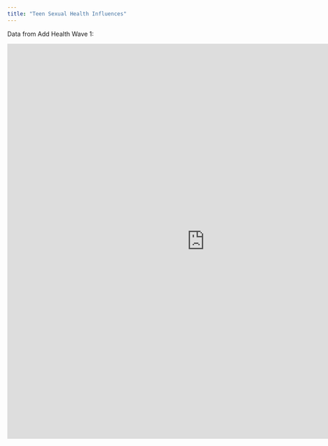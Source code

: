 ```yaml
---
title: "Teen Sexual Health Influences"
---
```


Data from Add Health Wave 1:

<iframe src=" https://rdportman.shinyapps.io/app2/" style="border: none; width: 900px; height: 900px"></iframe>
